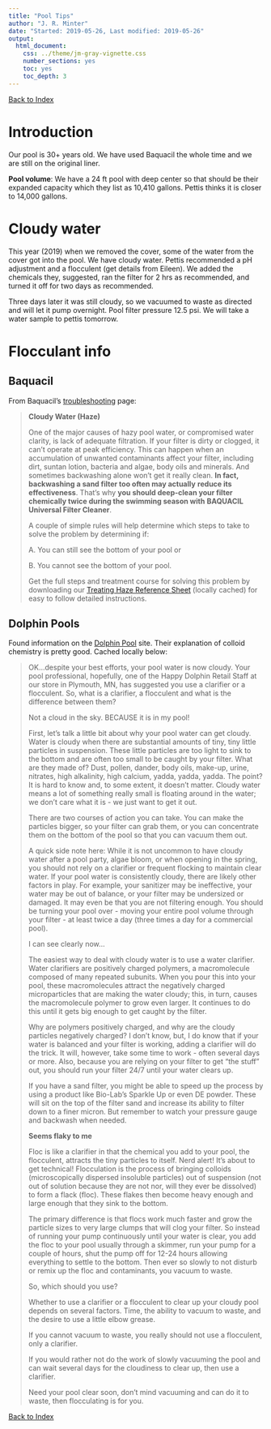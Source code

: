 ```yaml
---
title: "Pool Tips"
author: "J. R. Minter"
date: "Started: 2019-05-26, Last modified: 2019-05-26"
output:
  html_document:
    css: ../theme/jm-gray-vignette.css
    number_sections: yes
    toc: yes
    toc_depth: 3
---
```


[Back to Index](../README.html)

# Introduction

Our pool is 30+ years old. We have used Baquacil the whole time and we
are still on the original liner.

**Pool volume**: We have a 24 ft pool with deep center so that should be their
expanded capacity which they list as 10,410 gallons. Pettis thinks it is closer
to 14,000 gallons.

# Cloudy water

This year (2019) when we removed the cover, some of the water from the cover
got into the pool. We have cloudy water. Pettis recommended a pH adjustment
and a flocculent (get details from Eileen). We added the chemicals they,
suggested, ran the filter for 2 hrs as recommended, and turned it off for
two days as recommended. 

Three days later it was still cloudy, so we vacuumed to waste as directed and
will let it pump overnight. Pool filter pressure 12.5 psi. We will take a water
sample to pettis tomorrow.

# Flocculant info

## Baquacil

From Baquacil's
[troubleshooting](https://www.baquacil.com/troubleshooting/solution) page:

> **Cloudy Water (Haze)**
>
>
> One of the major causes of hazy pool water, or compromised water clarity,
> is lack of adequate filtration. If your filter is dirty or clogged, it can't
> operate at peak efficiency. This can happen when an accumulation of unwanted
> contaminants affect your filter, including dirt, suntan lotion, bacteria and
> algae, body oils and minerals. And sometimes backwashing alone won't get it
> really clean. **In fact, backwashing a sand filter too often may actually**
> **reduce its effectiveness**. That's why **you should deep-clean your filter**
> **chemically twice during the swimming season with**
> **BAQUACIL Universal Filter Cleaner**.
> 
> A couple of simple rules will help determine which steps to take to solve the
>problem by determining if:
>
> A. You can still see the bottom of your pool or
>
> B. You cannot see the bottom of your pool.
> 
> Get the full steps and treatment course for solving this problem by
> downloading our
> [Treating Haze Reference Sheet](pdf/Haze.pdf) (locally cached)
> for easy to follow detailed instructions.

## Dolphin Pools

Found information on the
[Dolphin Pool](https://www.dolphinpool-spa.com/index.php/pro-tip-blog/41-what-the-floc)
site. Their explanation of colloid chemistry is pretty good. Cached locally below:

> OK…despite your best efforts, your pool water is now cloudy. Your pool professional, hopefully, one of the Happy Dolphin Retail Staff at our store in Plymouth, MN, has suggested you use a clarifier or a flocculent. So, what is a clarifier, a flocculent and what is the difference between them?
>
> Not a cloud in the sky. BECAUSE it is in my pool!
>
> First, let’s talk a little bit about why your pool water can get cloudy. Water is cloudy when there are substantial amounts of tiny, tiny little particles in suspension. These little particles are too light to sink to the bottom and are often too small to be caught by your filter. What are they made of? Dust, pollen, dander, body oils, make-up, urine, nitrates, high alkalinity, high calcium, yadda, yadda, yadda. The point? It is hard to know and, to some extent, it doesn’t matter. Cloudy water means a lot of something really small is floating around in the water; we don’t care what it is - we just want to get it out.
>
> There are two courses of action you can take. You can make the particles bigger, so your filter can grab them, or you can concentrate them on the bottom of the pool so that you can vacuum them out.
>
> A quick side note here: While it is not uncommon to have cloudy water after a pool party, algae bloom, or when opening in the spring, you should not rely on a clarifier or frequent flocking to maintain clear water. If your pool water is consistently cloudy, there are likely other factors in play. For example, your sanitizer may be ineffective, your water may be out of balance, or your filter may be undersized or damaged. It may even be that you are not filtering enough. You should be turning your pool over - moving your entire pool volume through your filter - at least twice a day (three times a day for a commercial pool).
>
> I can see clearly now...
>
> The easiest way to deal with cloudy water is to use a water clarifier. Water clarifiers are positively charged polymers, a macromolecule composed of many repeated subunits. When you pour this into your pool, these macromolecules attract the negatively charged microparticles that are making the water cloudy; this, in turn, causes the macromolecule polymer to grow even larger. It continues to do this until it gets big enough to get caught by the filter.
>
> Why are polymers positively charged, and why are the cloudy particles negatively charged? I don’t know, but, I do know that if your water is balanced and your filter is working, adding a clarifier will do the trick. It will, however, take some time to work - often several days or more. Also, because you are relying on your filter to get “the stuff” out, you should run your filter 24/7 until your water clears up.
>
> If you have a sand filter, you might be able to speed up the process by using a product like Bio-Lab’s Sparkle Up or even DE powder. These will sit on the top of the filter sand and increase its ability to filter down to a finer micron. But remember to watch your pressure gauge and backwash when needed.
>
> **Seems flaky to me**
>
> Floc is like a clarifier in that the chemical you add to your pool, the flocculent, attracts the tiny particles to itself. Nerd alert! It’s about to get technical! Flocculation is the process of bringing colloids (microscopically dispersed insoluble particles) out of suspension (not out of solution because they are not nor, will they ever be dissolved) to form a flack (floc). These flakes then become heavy enough and large enough that they sink to the bottom.
>
> The primary difference is that flocs work much faster and grow the particle sizes to very large clumps that will clog your filter.  So instead of running your pump continuously until your water is clear, you add the floc to your pool usually through a skimmer, run your pump for a couple of hours, shut the pump off for 12-24 hours allowing everything to settle to the bottom. Then ever so slowly to not disturb or remix up the floc and contaminants, you vacuum to waste.
>
> So, which should you use?
>
> Whether to use a clarifier or a flocculent to clear up your cloudy pool depends on several factors. Time, the ability to vacuum to waste, and the desire to use a little elbow grease.
>
> If you cannot vacuum to waste, you really should not use a flocculent, only a clarifier.
>
> If you would rather not do the work of slowly vacuuming the pool and can wait several days for the cloudiness to clear up, then use a clarifier.
>
> Need your pool clear soon, don’t mind vacuuming and can do it to waste, then flocculating is for you.





[Back to Index](../README.html)